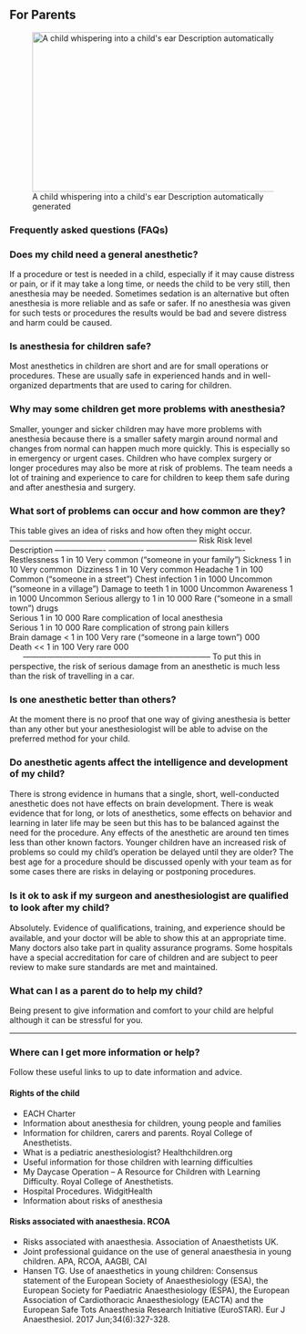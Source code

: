 ## For Parents

![A child whispering into a child\'s ear Description automatically generated](media/image10.png){width="5.508333333333334in" height="2.917361111111111in"}

### Frequently asked questions (FAQs)

### Does my child need a general anesthetic?
If a procedure or test is needed in a child, especially if it may cause distress or pain, or if it may take a long time, or needs the child to be very still, then anesthesia may be needed. Sometimes sedation is an alternative but often anesthesia is more reliable and as safe or safer. If no anesthesia was given for such tests or procedures the results would be bad and severe distress and harm could be caused.

### Is anesthesia for children safe?
Most anesthetics in children are short and are for small operations or procedures. These are usually safe in experienced hands and in well-organized departments that are used to caring for children.

### Why may some children get more problems with anesthesia? 
Smaller, younger and sicker children may have more problems with anesthesia because there is a smaller safety margin around normal and changes from normal can happen much more quickly. This is especially so in emergency or urgent cases.
Children who have complex surgery or longer procedures may also be more at risk of problems. The team needs a lot of training and experience to care for children to keep them safe during and after anesthesia and surgery.

### What sort of problems can occur and how common are they?
This table gives an idea of risks and how often they might occur.
  -----------------------------------------------------------------------   Risk    Risk level    Description   ------------------- ------------- -------------------------------------   Restlessness    1 in 10   Very common ("someone in your         family")
  Sickness    1 in 10   Very common 
  Dizziness   1 in 10   Very common
  Headache    1 in 100  Common ("someone in a street")
  Chest infection 1 in 1000 Uncommon ("someone in a village")
  Damage to teeth 1 in 1000 Uncommon
  Awareness   1 in 1000 Uncommon
  Serious allergy to  1 in 10 000   Rare ("someone in a small town")   drugs         
  Serious     1 in 10 000   Rare   complication of      local anesthesia      
  Serious     1 in 10 000   Rare   complication of      strong pain killers   
  Brain damage    \< 1 in 100   Very rare ("someone in a large town")       000   
  Death   \<\< 1 in 100 Very rare       000   
                    -----------------------------------------------------------------------
To put this in perspective, the risk of serious damage from an anesthetic is much less than the risk of travelling in a car.

### Is one anesthetic better than others?
At the moment there is no proof that one way of giving anesthesia is better than any other but your anesthesiologist will be able to advise on the preferred method for your child.

### Do anesthetic agents affect the intelligence and development of my child?
There is strong evidence in humans that a single, short, well-conducted anesthetic does not have effects on brain development. There is weak evidence that for long, or lots of anesthetics, some effects on behavior and learning in later life may be seen but this has to be balanced against the need for the procedure. Any effects of the anesthetic are around ten times less than other known factors.
Younger children have an increased risk of problems so could my child's operation be delayed until they are older?
The best age for a procedure should be discussed openly with your team as for some cases there are risks in delaying or postponing procedures.

### Is it ok to ask if my surgeon and anesthesiologist are qualiﬁed to look after my child?
Absolutely. Evidence of qualiﬁcations, training, and experience should be available, and your doctor will be able to show this at an appropriate time. Many doctors also take part in quality assurance programs. Some hospitals have a special accreditation for care of children and are subject to peer review to make sure standards are met and maintained.

### What can I as a parent do to help my child?
Being present to give information and comfort to your child are helpful although it can be stressful for you.

----


### Where can I get more information or help? 
Follow these useful links to up to date information and advice.

#### Rights of the child 
-   EACH Charter
-   Information about anesthesia for children, young people and families
-   Information for children, carers and parents. Royal College of Anesthetists.
-   What is a pediatric anesthesiologist? Healthchildren.org
-   Useful information for those children with learning difficulties
-   My Daycase Operation -- A Resource for Children with Learning Difficulty. Royal College of Anesthetists.
-   Hospital Procedures. WidgitHealth
-   Information about risks of anesthesia

#### Risks associated with anaesthesia. RCOA
-   Risks associated with anaesthesia. Association of Anaesthetists UK.
-   Joint professional guidance on the use of general anaesthesia in young children. APA, RCOA, AAGBI, CAI
-   Hansen TG. Use of anaesthetics in young children: Consensus statement of the European Society of Anaesthesiology (ESA), the European Society for Paediatric Anaesthesiology (ESPA), the European Association of Cardiothoracic Anaesthesiology (EACTA) and the European Safe Tots Anaesthesia Research Initiative (EuroSTAR). Eur J Anaesthesiol. 2017 Jun;34(6):327-328. 

